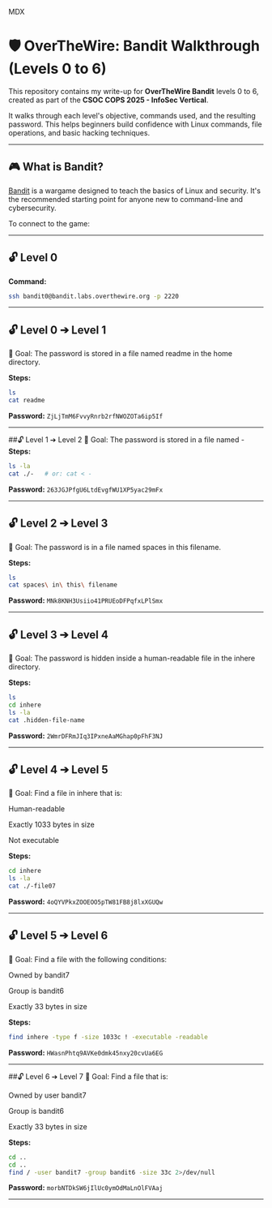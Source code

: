 
MDX
# 🛡️ OverTheWire: Bandit Walkthrough (Levels 0 to 6)

This repository contains my write-up for **OverTheWire Bandit** levels 0 to 6, created as part of the **CSOC COPS 2025 - InfoSec Vertical**.

It walks through each level's objective, commands used, and the resulting password. This helps beginners build confidence with Linux commands, file operations, and basic hacking techniques.

---

## 🎮 What is Bandit?

[Bandit](https://overthewire.org/wargames/bandit/) is a wargame designed to teach the basics of Linux and security. It's the recommended starting point for anyone new to command-line and cybersecurity.

To connect to the game:

---

## 🔓 Level 0

**Command:**

```bash
ssh bandit0@bandit.labs.overthewire.org -p 2220
```


---

## 🔓 Level 0 ➔ Level 1
🎯 Goal:
The password is stored in a file named readme in the home directory.

**Steps:**

```bash
ls
cat readme
```


**Password:** `ZjLjTmM6FvvyRnrb2rfNWOZOTa6ip5If`

---

##🔓 Level 1 ➔ Level 2
🎯 Goal:
The password is stored in a file named -
**Steps:**

```bash
ls -la
cat ./-   # or: cat < -
```


**Password:** `263JGJPfgU6LtdEvgfWU1XP5yac29mFx`

---

## 🔓 Level 2 ➔ Level 3
🎯 Goal:
The password is in a file named spaces in this filename.

**Steps:**

```bash
ls
cat spaces\ in\ this\ filename
```


**Password:** `MNk8KNH3Usiio41PRUEoDFPqfxLPlSmx`

---

## 🔓 Level 3 ➔ Level 4
🎯 Goal:
The password is hidden inside a human-readable file in the inhere directory.

**Steps:**

```bash
ls
cd inhere
ls -la
cat .hidden-file-name
```

**Password:** `2WmrDFRmJIq3IPxneAaMGhap0pFhF3NJ`

---

## 🔓 Level 4 ➔ Level 5
🎯 Goal:
Find a file in inhere that is:

Human-readable

Exactly 1033 bytes in size

Not executable

**Steps:**

```bash
cd inhere
ls -la
cat ./-file07
```

**Password:** `4oQYVPkxZOOEOO5pTW81FB8j8lxXGUQw`

---

## 🔓 Level 5 ➔ Level 6
🎯 Goal:
Find a file with the following conditions:

Owned by bandit7

Group is bandit6

Exactly 33 bytes in size

**Steps:**

```bash
find inhere -type f -size 1033c ! -executable -readable
```

**Password:** `HWasnPhtq9AVKe0dmk45nxy20cvUa6EG`

---

##🔓 Level 6 ➔ Level 7
🎯 Goal:
Find a file that is:

Owned by user bandit7

Group is bandit6

Exactly 33 bytes in size

**Steps:**

```bash
cd ..
cd ..
find / -user bandit7 -group bandit6 -size 33c 2>/dev/null
```

**Password:** `morbNTDkSW6jIlUc0ymOdMaLnOlFVAaj`

---
